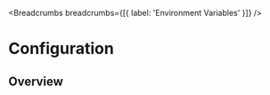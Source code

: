 
<MetaTags
  title="Tuono - Environment Variables"
  canonical="https://tuono.dev/documentation/environment-variables"
/>


<Breadcrumbs breadcrumbs={[{ label: 'Environment Variables' }]} />

# Configuration

## Overview
